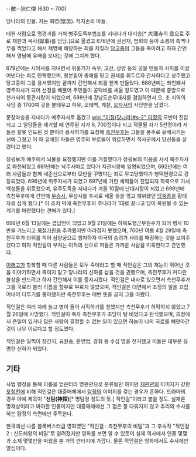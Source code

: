 --敵--狄仁傑
(630 ~ 700)

당나라의 인물. 자는 회영(懷英). 적지손의 아들.

태원 사람으로 명경과를 거쳐 병주도독부법조를 지내다가 대리승[* 大理寺의 丞으로 주로 재판과 옥사(獄事)를 담당.]으로 옮겼고 676년에 권선재, 범회의 등이 소릉의 측백나무를 찍었다고 해서 제명에 해당하는 죄를 저질러 [[당고종]]이 그들을 죽이려고 하자 간언해서 영남에 유배를 보내는 것에 그치게 했다.

679년에는 시어사를 지내면서 위홍기가 숙우, 고산, 상양 등의 궁을 만들자 사치를 이끌어낸다는 죄로 탄핵했으며, 왕본립이 총애를 믿고 권세를 휘두르자 간사하다고 상주했고 당고종이 그를 용서했지만 끝까지 간언해서 죄를 얻게 만들었다. 686년에는 좌천돼서 영주자사가 되어 선정을 베풀어 주민들이 공덕비를 세울 정도였고 이 때문에 중앙으로 천거되어 동관시랑이 되었으며, 688년에 강남도순무대사를 겸임하면서 오, 초 지역의 사당 중 1700여 곳을 불태우고 하우, 오태백, 계찰, [[오자서]]의 사당만을 남겼다.

문창좌승을 지내다가 예주자사로 옮겼고 [[wiki:"이정(당나라)#s-2" 이정]]의 모반이 진압되고 그 일당들을 제거할 때 연루된 자가 6, 700집이나 되고 적몰될 자가 5천명이라 저들은 잘못 인도된 것 뿐이라 용서하기를 요청해 [[측천무후]]는 그들을 풍주로 유배시키는 선에 그쳤고 이 때 유배된 자들은 영주의 부로들이 위로하면서 적사군께서 당신들을 살렸다고 했다.

장굉보가 예주에서 뇌물을 요청했지만 이를 거절했다가 장굉보의 미움을 사서 복주자사로 좌천되었고 691년에는 낙주사마로 있다가 지관시랑에 임명되었으며, 692년에는 여러 사람들과 함께 내준신으로부터 모반을 꾸몄다는 죄로 무고당했다가 팽택현령으로 강등되었다. 696년에 위주자사가 되었고 697년에 거란 세력들이 진압되자 하북으로 가서 백성들을 위로했으며, 유주도독을 지내다가 겨울 10월에 난대시랑이 되었고 698년에 측천무후에게 간언해 [[무승사]], 무삼사를 후사로 세울 뜻을 꺾고 폐위됐던 [[당중종]]을 황태자로 삼게 했다.[* 이 조치 덕에 측천무후의 주나라가 1대로 끝나고 당이 복원될 수 있는 계기를 마련했다는 견해가 있다.]

698년 6월 13일에는 겹납언이 되었고 9월 21일에는 하북도행군부원수가 되어 병사 10만을 거느리고 [[묵철가한]]을 추격했지만 따라잡지 못했으며, 700년 여름 4월 29일에 측천무후가 더위를 피어 삼양궁으로 행차하자 이국의 승려가 사리를 매장하는 것을 보여주겠다고 하자 적인걸이 부처는 이적의 신으로 저들은 가까운 사람을 미혹한다고 간언했다.

[[이해고]]가 항복할 때 다른 사람들은 모두 죽이라고 할 때 적인걸은 그의 재능이 뛰어난 것을 이야기하면서 죽이지 말고 당나라의 신하를 삼을 것을 권했으며, 측천무후가 커다란 불상을 만드려고 하자 간언해서 이를 중지시켰다. 적인걸은 내사로 있으면서 측천무후가 그를 국로라 불러 이름을 함부로 부르지 않았으며, 적인걸은 대면해서 조정의 일을 끄집어내어 다투기를 좋아했지만 측천무후는 매번 뜻을 굽혀 그를 따랐다.

적인걸은 여러 차례 늙고 병이 들어 사직하기를 청했지만 측천무후가 허락하지 않았고 7월 26일에 사망했다. 적인걸이 죽자 측천무후가 조당이 텅 비었다고 탄식했으며, 조정에서 큰일이 있거나 많은 사람이 결정할 수 없는 일이 있으면 하늘이 나의 국로를 빼앗아간 것이 너무 이르다고 할 정도였다.

적인걸은 일찍이 장간지, 요원숭, 환언범, 경휘 등 수십 명을 천거했고 이들은 대부분 유명한 신하가 되었다.

== 기타 ==
사법 행정을 통해 이름을 얻은터라 명판관으로 분류될만 하지만 [[판사|재판관]]의 이미지가 강한 [[포청천]]에 비해 적인걸은 대중매체에서 [[탐정]]의 이미지를 갖는 경우가 흔하다. 드라마의 경우 아예 제목이 "'''신탐(神探)'''[* 명탐정 정도의 뜻.] 적인걸"이라고 붙을 정도. 실재론 명재상이라고 봐야할 인물이지만 대중매체에선 그 점은 잘 다뤄지지 않고 추리와 수사를 하는 탐정의 측면에만 주목한다. 

한국에선 나름 블록버스터급 영화였던 "적인걸 : 측천무후의 비밀"과 그 후속작 "적인걸 2 : 신도해왕의 비밀"로 알려졌지만 영화를 보면 알 수 있듯이 실제 역사에서 인물 몇몇과 소재 몇몇만을 따왔을 뿐 거의 판타지에 가깝다. 물론 적인걸은 영화에서도 수사에만 열심이다.

